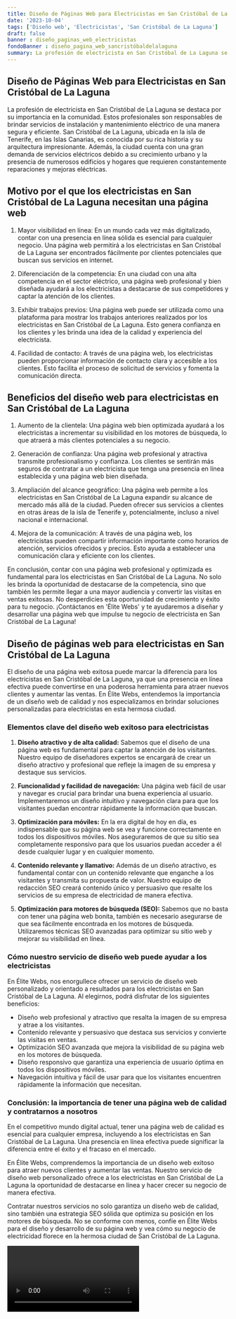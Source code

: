 ```yaml
---
title: Diseño de Páginas Web para Electricistas en San Cristóbal de La Laguna
date: '2023-10-04'
tags: ['Diseño web', 'Electricistas', 'San Cristóbal de La Laguna']
draft: false
banner : diseño_paginas_web_electricistas
fondoBanner : diseño_pagina_web_sancristóbaldelalaguna
summary: La profesión de electricista en San Cristóbal de La Laguna se destaca por su importancia en la comunidad. Estos profesionales son responsables de brindar servicios de instalación y mantenimiento eléctrico de una manera segura y eficiente. San Cristóbal de La Laguna, ubicada en la isla de Tenerife, en las Islas Canarias, es conocida por su rica historia y su arquitectura impresionante. Además, la ciudad cuenta con una gran demanda de servicios eléctricos debido a su crecimiento urbano y la presencia de numerosos edificios y hogares que requieren constantemente reparaciones y mejoras eléctricas.
---
```


## Diseño de Páginas Web para Electricistas en San Cristóbal de La Laguna

La profesión de electricista en San Cristóbal de La Laguna se destaca por su importancia en la comunidad. Estos profesionales son responsables de brindar servicios de instalación y mantenimiento eléctrico de una manera segura y eficiente. San Cristóbal de La Laguna, ubicada en la isla de Tenerife, en las Islas Canarias, es conocida por su rica historia y su arquitectura impresionante. Además, la ciudad cuenta con una gran demanda de servicios eléctricos debido a su crecimiento urbano y la presencia de numerosos edificios y hogares que requieren constantemente reparaciones y mejoras eléctricas.

## Motivo por el que los electricistas en San Cristóbal de La Laguna necesitan una página web

1. Mayor visibilidad en línea: En un mundo cada vez más digitalizado, contar con una presencia en línea sólida es esencial para cualquier negocio. Una página web permitirá a los electricistas en San Cristóbal de La Laguna ser encontrados fácilmente por clientes potenciales que buscan sus servicios en internet.

2. Diferenciación de la competencia: En una ciudad con una alta competencia en el sector eléctrico, una página web profesional y bien diseñada ayudará a los electricistas a destacarse de sus competidores y captar la atención de los clientes.

3. Exhibir trabajos previos: Una página web puede ser utilizada como una plataforma para mostrar los trabajos anteriores realizados por los electricistas en San Cristóbal de La Laguna. Esto genera confianza en los clientes y les brinda una idea de la calidad y experiencia del electricista.

4. Facilidad de contacto: A través de una página web, los electricistas pueden proporcionar información de contacto clara y accesible a los clientes. Esto facilita el proceso de solicitud de servicios y fomenta la comunicación directa.

## Beneficios del diseño web para electricistas en San Cristóbal de La Laguna

1. Aumento de la clientela: Una página web bien optimizada ayudará a los electricistas a incrementar su visibilidad en los motores de búsqueda, lo que atraerá a más clientes potenciales a su negocio.

2. Generación de confianza: Una página web profesional y atractiva transmite profesionalismo y confianza. Los clientes se sentirán más seguros de contratar a un electricista que tenga una presencia en línea establecida y una página web bien diseñada.

3. Ampliación del alcance geográfico: Una página web permite a los electricistas en San Cristóbal de La Laguna expandir su alcance de mercado más allá de la ciudad. Pueden ofrecer sus servicios a clientes en otras áreas de la isla de Tenerife y, potencialmente, incluso a nivel nacional e internacional.

4. Mejora de la comunicación: A través de una página web, los electricistas pueden compartir información importante como horarios de atención, servicios ofrecidos y precios. Esto ayuda a establecer una comunicación clara y eficiente con los clientes.

En conclusión, contar con una página web profesional y optimizada es fundamental para los electricistas en San Cristóbal de La Laguna. No solo les brinda la oportunidad de destacarse de la competencia, sino que también les permite llegar a una mayor audiencia y convertir las visitas en ventas exitosas. No desperdicies esta oportunidad de crecimiento y éxito para tu negocio. ¡Contáctanos en 'Élite Webs' y te ayudaremos a diseñar y desarrollar una página web que impulse tu negocio de electricista en San Cristóbal de La Laguna!

<GifSeo />

<Cta />

## Diseño de páginas web para electricistas en San Cristóbal de La Laguna

El diseño de una página web exitosa puede marcar la diferencia para los electricistas en San Cristóbal de La Laguna, ya que una presencia en línea efectiva puede convertirse en una poderosa herramienta para atraer nuevos clientes y aumentar las ventas. En Élite Webs, entendemos la importancia de un diseño web de calidad y nos especializamos en brindar soluciones personalizadas para electricistas en esta hermosa ciudad.

### Elementos clave del diseño web exitoso para electricistas

1. **Diseño atractivo y de alta calidad:** Sabemos que el diseño de una página web es fundamental para captar la atención de los visitantes. Nuestro equipo de diseñadores expertos se encargará de crear un diseño atractivo y profesional que refleje la imagen de su empresa y destaque sus servicios.

2. **Funcionalidad y facilidad de navegación:** Una página web fácil de usar y navegar es crucial para brindar una buena experiencia al usuario. Implementaremos un diseño intuitivo y navegación clara para que los visitantes puedan encontrar rápidamente la información que buscan.

3. **Optimización para móviles:** En la era digital de hoy en día, es indispensable que su página web se vea y funcione correctamente en todos los dispositivos móviles. Nos aseguraremos de que su sitio sea completamente responsivo para que los usuarios puedan acceder a él desde cualquier lugar y en cualquier momento.

4. **Contenido relevante y llamativo:** Además de un diseño atractivo, es fundamental contar con un contenido relevante que enganche a los visitantes y transmita su propuesta de valor. Nuestro equipo de redacción SEO creará contenido único y persuasivo que resalte los servicios de su empresa de electricidad de manera efectiva.

5. **Optimización para motores de búsqueda (SEO):** Sabemos que no basta con tener una página web bonita, también es necesario asegurarse de que sea fácilmente encontrada en los motores de búsqueda. Utilizaremos técnicas SEO avanzadas para optimizar su sitio web y mejorar su visibilidad en línea.

### Cómo nuestro servicio de diseño web puede ayudar a los electricistas

En Élite Webs, nos enorgullece ofrecer un servicio de diseño web personalizado y orientado a resultados para los electricistas en San Cristóbal de La Laguna. Al elegirnos, podrá disfrutar de los siguientes beneficios:

- Diseño web profesional y atractivo que resalta la imagen de su empresa y atrae a los visitantes.
- Contenido relevante y persuasivo que destaca sus servicios y convierte las visitas en ventas.
- Optimización SEO avanzada que mejora la visibilidad de su página web en los motores de búsqueda.
- Diseño responsivo que garantiza una experiencia de usuario óptima en todos los dispositivos móviles.
- Navegación intuitiva y fácil de usar para que los visitantes encuentren rápidamente la información que necesitan.

### Conclusión: la importancia de tener una página web de calidad y contratarnos a nosotros

En el competitivo mundo digital actual, tener una página web de calidad es esencial para cualquier empresa, incluyendo a los electricistas en San Cristóbal de La Laguna. Una presencia en línea efectiva puede significar la diferencia entre el éxito y el fracaso en el mercado.

En Élite Webs, comprendemos la importancia de un diseño web exitoso para atraer nuevos clientes y aumentar las ventas. Nuestro servicio de diseño web personalizado ofrece a los electricistas en San Cristóbal de La Laguna la oportunidad de destacarse en línea y hacer crecer su negocio de manera efectiva.

Contratar nuestros servicios no solo garantiza un diseño web de calidad, sino también una estrategia SEO sólida que optimiza su posición en los motores de búsqueda. No se conforme con menos, confíe en Élite Webs para el diseño y desarrollo de su página web y vea cómo su negocio de electricidad florece en la hermosa ciudad de San Cristóbal de La Laguna.

<Video />

<CtaBot job='Electricistas' city='San Cristóbal de La Laguna'/>

<Gmaps query='San Cristóbal de La Laguna+españa+maps' />